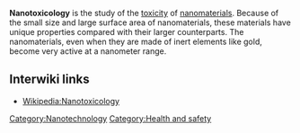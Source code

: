 {{stub}}
'''Nanotoxicology''' is the study of the [[toxicity]] of [[nanomaterials]]. Because of the small size and large surface area of nanomaterials, these materials have unique properties compared with their larger counterparts. The nanomaterials, even when they are made of inert elements like gold, become very active at a nanometer range.

== Interwiki links ==

* [[Wikipedia:Nanotoxicology]]

[[Category:Nanotechnology]]
[[Category:Health and safety]]